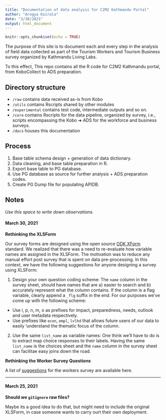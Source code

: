 ---
title: "Documentation of data analysis for C2M2 Kathmandu Portal"
author: "Arogya Koirala"
date: "3/30/2021"
output: html_document
---

```{r setup, include=FALSE}
knitr::opts_chunk$set(echo = TRUE)
```

The purpose of this site is to document each and every step in the analysis of field data collected as part of the Tourism Workers and Tourism Business survey organized by Kathmandu Living Labs. 

To this effect, This repo contains all the R code for C2M2 Kathmandu portal, from KoboCollect to ADS preparation.


## Directory structure

- `/raw` contains data received as-is from Kobo
- `/utils` contains Rscripts shared by other modules
- `/experimental` contains test code, intermediate outputs and so on.
- `/core` contains Rscripts for the data pipeline, organized by survey, i.e., scripts encompassing the Kobo ➜ ADS for the workforce and business surveys.
- `/docs` houses this documentation


## Process

1. Base table schema design + generation of data dictionary.
1. Data cleaning, and base table preparation in R.
2. Export base table to PG database.
2. Use PG database as source for further analysis + ADS preparation codes.     
3. Create PG Dump file for populating APIDB.


## Notes
*Use this space to write down observations.*


#### March 30, 2021

**Rethinking the XLSForm**

Our survey forms are designed using the open source [ODK XForm](https://xlsform.org/en/) standard. We realized that there was a need to re-evaluate how variable names are assigned in the XLSForm. The motivation was to reduce any manual effort post survey that is spent on data pre-processing. In this context, we have the following suggestions for anyone designing a survey using XLSForm:

1. Design your own question coding scheme: The `name` column in the survey sheet, should have names that are a) easier to search and b) accurately represent what the column contains. If the column is a flag variable, clearly append a `_flg` suffix in the end. For our purposes we've come up with the following scheme:

  - Use i, p, n, m, o as prefixes for impact, preparedness, needs, outlook and user metadata respectively.
  - Use prefixes like `econ`, `empl`, `lvlhd` that allows future users of our data to easily 'understand the thematic focus of the column.

2. Use the same `list_name` as variable names: One think we'll have to do is to extract map choice responses to their labels. Having the same `list_name` is the choices sheet and the `name` column in the survey sheet can facilitae easy joins down the road.

**Rethinking the Worker Survey Questions**

A list of [suggestions](https://paper.dropbox.com/doc/Survey-feedback--BH5Ujlep32PI7nqQL20dDYpRAQ-tshKPalBNvj35iMU1i4V4) for the workers survey are available here.

----

#### March 25, 2021

**Should we `gitignore` raw files?**

Maybe its a good idea to do that, but might need to include the original XLSForm, in case someone wants to carry ourt their own deployment.     
 

